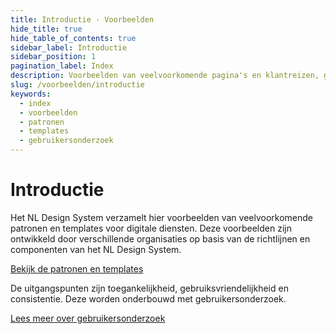 ```yaml
---
title: Introductie · Voorbeelden
hide_title: true
hide_table_of_contents: true
sidebar_label: Introductie
sidebar_position: 1
pagination_label: Index
description: Voorbeelden van veelvoorkomende pagina's en klantreizen, gemaakt met richtlijnen en componenten uit het NL Design System.
slug: /voorbeelden/introductie
keywords:
  - index
  - voorbeelden
  - patronen
  - templates
  - gebruikersonderzoek
---
```


# Introductie

Het NL Design System verzamelt hier voorbeelden van veelvoorkomende patronen en templates voor digitale diensten. Deze voorbeelden zijn ontwikkeld door verschillende organisaties op basis van de richtlijnen en componenten van het NL Design System.

[Bekijk de patronen en templates](/voorbeelden/patronen-en-templates)

De uitgangspunten zijn toegankelijkheid, gebruiksvriendelijkheid en consistentie. Deze worden onderbouwd met gebruikersonderzoek.

[Lees meer over gebruikersonderzoek](/voorbeelden/gebruikersonderzoek)
